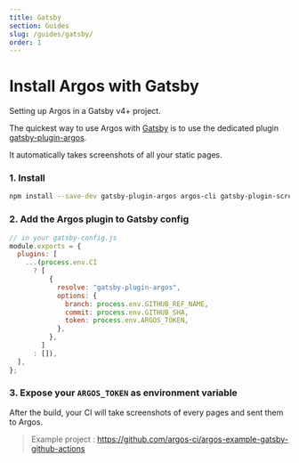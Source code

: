 ```yaml
---
title: Gatsby
section: Guides
slug: /guides/gatsby/
order: 1
---
```



# Install Argos with Gatsby

Setting up Argos in a Gatsby v4+ project.

The quickest way to use Argos with [Gatsby](https://www.gatsbyjs.com/) is to use the dedicated plugin [gatsby-plugin-argos](https://www.npmjs.com/package/gatsby-plugin-argos).

It automatically takes screenshots of all your static pages.

### 1. Install

```bash
npm install --save-dev gatsby-plugin-argos argos-cli gatsby-plugin-screenshot puppeteer
```

### 2. Add the Argos plugin to Gatsby config

```js
// in your gatsby-config.js
module.exports = {
  plugins: [
    ...(process.env.CI
      ? [
          {
            resolve: "gatsby-plugin-argos",
            options: {
              branch: process.env.GITHUB_REF_NAME,
              commit: process.env.GITHUB_SHA,
              token: process.env.ARGOS_TOKEN,
            },
          },
        ]
      : []),
  ],
};
```

### 3. Expose your `ARGOS_TOKEN` as environment variable

After the build, your CI will take screenshots of every pages and sent them to Argos.

> Example project : https://github.com/argos-ci/argos-example-gatsby-github-actions
